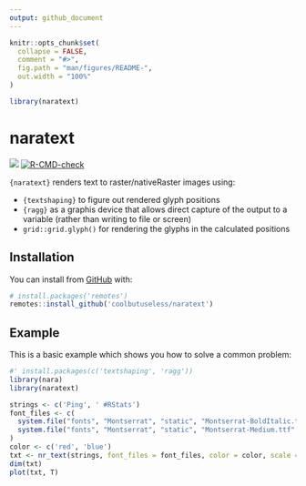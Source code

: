 ```yaml
---
output: github_document
---
```


<!-- README.md is generated from README.Rmd. Please edit that file -->

```r
knitr::opts_chunk$set(
  collapse = FALSE,
  comment = "#>",
  fig.path = "man/figures/README-",
  out.width = "100%"
)

library(naratext)
```

# naratext

<!-- badges: start -->
![](https://img.shields.io/badge/cool-useless-green.svg)
[![R-CMD-check](https://github.com/coolbutuseless/naratext/actions/workflows/R-CMD-check.yaml/badge.svg)](https://github.com/coolbutuseless/naratext/actions/workflows/R-CMD-check.yaml)
<!-- badges: end -->

`{naratext}` renders text to raster/nativeRaster images using:

* `{textshaping}` to figure out rendered glyph positions 
* `{ragg}` as a graphis device that allows direct capture of the output to a variable
  (rather than writing to file or screen)
* `grid::grid.glyph()` for rendering the glyphs in the calculated positions

## Installation

You can install from [GitHub](https://github.com/coolbutuseless/naratext) with:

``` r
# install.packages('remotes')
remotes::install_github('coolbutuseless/naratext')
```

## Example

This is a basic example which shows you how to solve a common problem:

```r
#' install.packages(c('textshaping', 'ragg'))
library(nara)
library(naratext)

strings <- c('Ping', ' #RStats')
font_files <- c(
  system.file("fonts", "Montserrat", "static", "Montserrat-BoldItalic.ttf", package="grDevices"),
  system.file("fonts", "Montserrat", "static", "Montserrat-Medium.ttf"    , package="grDevices")
)
color <- c('red', 'blue')
txt <- nr_text(strings, font_files = font_files, color = color, scale = 10, background = 'grey90')
dim(txt)
plot(txt, T)
```





